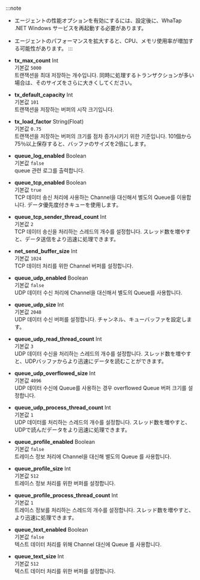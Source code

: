 :::note

-   エージェントの性能オプションを有効にするには、設定後に、WhaTap .NET Windows サービスを再起動する必要があります。

-   エージェントのパフォーマンスを拡大すると、CPU、メモリ使用率が増加する可能性があります。
:::

-   **tx_max_count** <span class='type'>Int</span><br/>
    기본값 `5000`<br/>트랜잭션을 최대 저장하는 개수입니다. 同時に処理するトランザクションが多い場合は、そのサイズをさらに大きくしてください。

-   **tx_default_capacity** <span class='type'>Int</span><br/>
    기본값 `101`<br/>트랜잭션을 저장하는 버퍼의 시작 크기입니다.

-   **tx_load_factor** <span class='type'>String(Float)</span><br/>
    기본값 `0.75`<br/>트랜잭션을 저장하는 버퍼의 크기를 점차 증가시키기 위한 기준입니다. 101個から75％以上保存すると、バッファのサイズを2倍にします。
                              

-   **queue_log_enabled** <span class='type'>Boolean</span><br/>
    기본값 `false`<br/>queue 관련 로그를 출력합니다.

-   **queue_tcp_enabled** <span class='type'>Boolean</span><br/>기본값 `true`<br/> 
    TCP 데이터 송신 처리에 사용하는 Channel을 대신해서 별도의 Queue를 이용합니다. データ優先度付きキューを使用します。

-   **queue_tcp_sender_thread_count** <span class='type'>Int</span><br/>기본값 `2`<br/> 
    TCP 데이터 송신을 처리하는 스레드의 개수를 설정합니다. スレッド数を増やすと、データ送信をより迅速に処理できます。 

-   **net_send_buffer_size** <span class='type'>Int</span><br/>기본값 `1024`<br/> 
    TCP 데이터 처리를 위한 Channel 버퍼를 설정합니다.

-   **queue_udp_enabled** <span class='type'>Boolean</span><br/>기본값 `false`<br/> 
    UDP 데이터 수신 처리에 Channel을 대신해서 별도의 Queue를 사용합니다.

-   **queue_udp_size** <span class='type'>Int</span><br/>기본값 `2048`<br/> 
    UDP 데이터 수신 버퍼를 설정합니다. チャンネル、キューバッファを設定します。 

-   **queue_udp_read_thread_count** <span class='type'>Int</span><br/>기본값 `3`<br/> 
    UDP 데이터 수신을 처리하는 스레드의 개수를 설정합니다. スレッド数を増やすと、UDPバッファからより迅速にデータを読むことができます。 

-   **queue_udp_overflowed_size** <span class='type'>Int</span><br/>기본값 `4096`<br/> 
    UDP 데이터 수신에 Queue를 사용하는 경우 overflowed Queue 버퍼 크기를 설정합니다.

-   **queue_udp_process_thread_count** <span class='type'>Int</span><br/>기본값 `1`<br/> 
    UDP 데이터를 처리하는 스레드의 개수를 설정합니다. スレッド数を増やすと、UDPで読んだデータをより迅速に処理できます。

-   **queue_profile_enabled** <span class='type'>Boolean</span><br/>기본값 `false`<br/> 
    트레이스 정보 처리에 Channel을 대신해 별도의 Queue 를 사용합니다.

-   **queue_profile_size** <span class='type'>Int</span><br/>기본값 `512`<br/> 
    트레이스 정보 처리를 위한 버퍼를 설정합니다.

-   **queue_profile_process_thread_count** <span class='type'>Int</span><br/>기본값 `1`<br/> 
    트레이스 정보를 처리하는 스레드의 개수를 설정합니다. スレッド数を増やすと、より迅速に処理できます。

-   **queue_text_enabled** <span class='type'>Boolean</span><br/>기본값 `false`<br/> 
    텍스트 데이터 처리를 위해 Channel 대신에 Queue 를 사용합니다.

-   **queue_text_size** <span class='type'>Int</span><br/>기본값 `512`<br/> 
    텍스트 데이터 처리를 위한 버퍼를 설정합니다.
